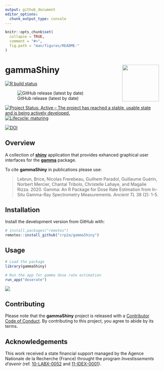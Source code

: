 ```yaml
---
output: github_document
editor_options: 
  chunk_output_type: console
---
```


<!-- README.md is generated from README.Rmd. Please edit that file -->

```r
knitr::opts_chunk$set(
  collapse = TRUE,
  comment = "#>",
  fig.path = "man/figures/README-"
)
```
# gammaShiny <img width=120px src="man/figures/logo.png" align="right" />

<!-- badges: start -->
[![R build status](https://github.com/crp2a/gammaShiny/workflows/R-CMD-check/badge.svg)](https://github.com/crp2a/gammaShiny/actions)

![GitHub release (latest by date)](https://img.shields.io/github/v/release/crp2a/gammaShiny)

[![Project Status: Active – The project has reached a stable, usable state and is being actively developed.](https://www.repostatus.org/badges/latest/active.svg)](https://www.repostatus.org/#active)
[![Lifecycle: maturing](https://img.shields.io/badge/lifecycle-maturing-blue.svg)](https://www.tidyverse.org/lifecycle/#maturing)

[![DOI](https://zenodo.org/badge/DOI/10.5281/zenodo.4139005.svg)](https://doi.org/10.5281/zenodo.4139005)
<!-- badges: end -->

## Overview

A collection of [**shiny**](https://shiny.rstudio.com) application that provides exhanced graphical user interfaces for the [**gamma**](https://github.com/crp2a/gamma) package.

To cite **gammaShiny** in publications please use:

> Lebrun, Brice, Nicolas Frerebeau, Guilhem Paradol, Guillaume Guérin, Norbert Mercier, Chantal Tribolo, Christelle Lahaye, and Magalie Rizza. 2020. Gamma: An R Package for Dose Rate Estimation from In-Situ Gamma-Ray Spectrometry Measurements. *Ancient TL* 38 (2): 1-5.

## Installation

Install the development version from GitHub with:

```r
# install.packages("remotes")
remotes::install_github("crp2a/gammaShiny")
```

## Usage

```r
# Load the package
library(gammaShiny)

# Run the app for gamma dose rate estimation
run_app("doserate")
```

![](man/figures/README-shiny-1.png)

## Contributing
Please note that the **gammaShiny** project is released with a [Contributor Code of Conduct](https://github.com/crp2a/gammaShiny/blob/master/.github/CODE_OF_CONDUCT.md). By contributing to this project, you agree to abide by its terms.

## Acknowledgements
This work received a state financial support managed by the Agence Nationale de la Recherche (France) throught the program *Investissements d'avenir* (ref. [10-LABX-0052](https://lascarbx.labex.u-bordeaux.fr) and [11-IDEX-0001](https://amidex.univ-amu.fr)).
